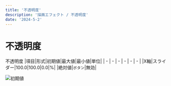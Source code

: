 ---
title: '不透明度'
description: '描画エフェクト / 不透明度'
date: '2024-5-2'
---

# 不透明度

不透明度
|項目|形式|初期値|最大値|最小値|単位|
| - | - | - | - | - | - |
|X軸|スライダー|100.0|100.0|0.0|%|
|絶対値|`ボタン`|無効|



![初期値](/assets/effects/描画/不透明度/初期値.png)
